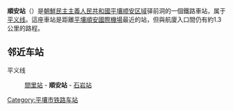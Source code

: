 {{unreferenced|time=2015-01-10T15:08:59+00:00}}
{{朝鮮半島車站資訊
|公司色 = red
|文字色 = 
|站名 = 順安站
|圖片 = <!-- 檔案不存在 4202313579 86e80e8e01 b.jpg -->
|pxl = 
|圖片說明 =
|前一站 = [[間里站|間里]]
|前一站距離 = 6.1
|後一站距離 = 8.3
|後一站 = [[石岩站|石岩]]
|所屬路線 = [[平义线|平义线]]
|距離 = 25.2
|起點站 = [[平壤站|平壤]]
|諺文 = 순안역
|朝鮮漢字 = 順安驛
|文觀部式 = Sun'an-yeok
|馬-賴式 = Sun'an-yŏk
|副站名 = 
|車站編號 = 
|停站路線數 = 
|所屬公司 = [[朝鮮民主主義人民共和國鐵道省|朝鮮民主主義人民共和國鐵道省]]
|所在地 =[[平壤|平壤]][[顺安区域|顺安区域]]驿前洞
|車站構造 = 地面车站
|月台配置 = 
|啟用年月日 =
|廢站年月日 = 
|上下車人次 = 
|統計年度 = 
|轉車 = 
|備註 = 
|全寬備註 = 
}}

'''順安站'''（{{kor|名=北|諺=순안역|漢=順安驛|羅=Sun'an yŏk|f=y}}）是[[朝鮮民主主義人民共和國|朝鮮民主主義人民共和國]][[平壤|平壤]][[顺安区域|顺安区域]]驿前洞的一個鐵路車站，属于[[平义线|平义线]]。這座車站是距離[[平壤順安國際機場|平壤順安國際機場]]最近的站，但與航廈入口間仍有約1.3公里的路程。

==邻近车站==
平义线
:[[間里站|間里站]] - '''順安站''' - [[石岩站|石岩站]]

{{朝鲜铁路小作品}}

{{平义线}}

[[Category:平壤市铁路车站|Category:平壤市铁路车站]]